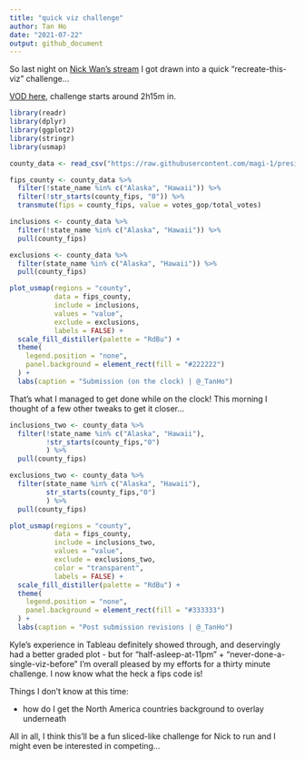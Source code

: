 ```yaml
---
title: "quick viz challenge"
author: Tan Ho
date: "2021-07-22"
output: github_document
---
```


So last night on [Nick Wan's stream](https://twitch.tv/nickwan_datasci) I got drawn into a quick "recreate-this-viz" challenge...

[VOD here](https://www.twitch.tv/videos/1095134933), challenge starts around 2h15m in.

```r
library(readr)
library(dplyr)
library(ggplot2)
library(stringr)
library(usmap)
```

```r

county_data <- read_csv("https://raw.githubusercontent.com/magi-1/presidential-elections/main/Data/TAMIDS%20Given/county_level.csv")

fips_county <- county_data %>% 
  filter(!state_name %in% c("Alaska", "Hawaii")) %>% 
  filter(!str_starts(county_fips, "0")) %>% 
  transmute(fips = county_fips, value = votes_gop/total_votes)

inclusions <- county_data %>%
  filter(!state_name %in% c("Alaska", "Hawaii")) %>%
  pull(county_fips)

exclusions <- county_data %>% 
  filter(state_name %in% c("Alaska", "Hawaii")) %>% 
  pull(county_fips)

plot_usmap(regions = "county", 
           data = fips_county, 
           include = inclusions,
           values = "value",
           exclude = exclusions,
           labels = FALSE) + 
  scale_fill_distiller(palette = "RdBu") + 
  theme(
    legend.position = "none",
    panel.background = element_rect(fill = "#222222")
  ) + 
  labs(caption = "Submission (on the clock) | @_TanHo")
```

That's what I managed to get done while on the clock! This morning I thought of a few other tweaks to get it closer...

```r
inclusions_two <- county_data %>% 
  filter(!state_name %in% c("Alaska", "Hawaii"),
         !str_starts(county_fips,"0")
         ) %>% 
  pull(county_fips)

exclusions_two <- county_data %>% 
  filter(state_name %in% c("Alaska", "Hawaii"),
         str_starts(county_fips,"0")
         ) %>% 
  pull(county_fips)

plot_usmap(regions = "county", 
           data = fips_county, 
           include = inclusions_two,
           values = "value",
           exclude = exclusions_two, 
           color = "transparent",
           labels = FALSE) + 
  scale_fill_distiller(palette = "RdBu") + 
  theme(
    legend.position = "none",
    panel.background = element_rect(fill = "#333333")
  ) + 
  labs(caption = "Post submission revisions | @_TanHo")
```

Kyle's experience in Tableau definitely showed through, and deservingly had a better graded plot - but for "half-asleep-at-11pm" + "never-done-a-single-viz-before" I'm overall pleased by my efforts for a thirty minute challenge. I now know what the heck a fips code is! 

Things I don't know at this time: 

- how do I get the North America countries background to overlay underneath

All in all, I think this'll be a fun sliced-like challenge for Nick to run and I might even be interested in competing...



